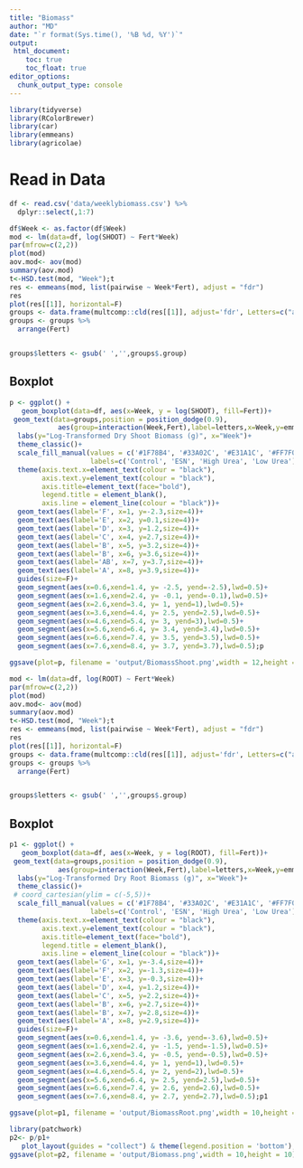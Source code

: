 ```yaml
---
title: "Biomass"
author: "MD"
date: "`r format(Sys.time(), '%B %d, %Y')`"
output: 
 html_document:
    toc: true
    toc_float: true
editor_options: 
  chunk_output_type: console
---
```



```r
library(tidyverse)
library(RColorBrewer)
library(car)
library(emmeans)
library(agricolae)
```

# Read in Data

```r
df <- read.csv('data/weeklybiomass.csv') %>% 
  dplyr::select(,1:7) 

df$Week <- as.factor(df$Week)
mod <- lm(data=df, log(SHOOT) ~ Fert*Week)
par(mfrow=c(2,2))
plot(mod)
aov.mod<- aov(mod)
summary(aov.mod)
t<-HSD.test(mod, "Week");t
res <- emmeans(mod, list(pairwise ~ Week*Fert), adjust = "fdr")
res
plot(res[[1]], horizontal=F)
groups <- data.frame(multcomp::cld(res[[1]], adjust='fdr', Letters=c("abcdefghijklmnopqrstuvwxy"), decreasing=T))
groups <- groups %>%
  arrange(Fert)


groups$letters <- gsub(' ','',groups$.group)
```

## Boxplot

```r
p <- ggplot() +
   geom_boxplot(data=df, aes(x=Week, y = log(SHOOT), fill=Fert))+
 geom_text(data=groups,position = position_dodge(0.9),
            aes(group=interaction(Week,Fert),label=letters,x=Week,y=emmean+(SE+2.5)))+
  labs(y="Log-Transformed Dry Shoot Biomass (g)", x="Week")+
  theme_classic()+
  scale_fill_manual(values = c('#1F78B4', '#33A02C', '#E31A1C', '#FF7F00'),
                    labels=c('Control', 'ESN', 'High Urea', 'Low Urea')) +
  theme(axis.text.x=element_text(colour = "black"), 
        axis.text.y=element_text(colour = "black"),
        axis.title=element_text(face="bold"),
        legend.title = element_blank(),
        axis.line = element_line(colour = "black"))+
  geom_text(aes(label='F', x=1, y=-2.3,size=4))+
  geom_text(aes(label='E', x=2, y=0.1,size=4))+
  geom_text(aes(label='D', x=3, y=1.2,size=4))+
  geom_text(aes(label='C', x=4, y=2.7,size=4))+
  geom_text(aes(label='B', x=5, y=3.2,size=4))+
  geom_text(aes(label='B', x=6, y=3.6,size=4))+
  geom_text(aes(label='AB', x=7, y=3.7,size=4))+
  geom_text(aes(label='A', x=8, y=3.9,size=4))+
  guides(size=F)+
  geom_segment(aes(x=0.6,xend=1.4, y= -2.5, yend=-2.5),lwd=0.5)+
  geom_segment(aes(x=1.6,xend=2.4, y= -0.1, yend=-0.1),lwd=0.5)+
  geom_segment(aes(x=2.6,xend=3.4, y= 1, yend=1),lwd=0.5)+
  geom_segment(aes(x=3.6,xend=4.4, y= 2.5, yend=2.5),lwd=0.5)+
  geom_segment(aes(x=4.6,xend=5.4, y= 3, yend=3),lwd=0.5)+
  geom_segment(aes(x=5.6,xend=6.4, y= 3.4, yend=3.4),lwd=0.5)+
  geom_segment(aes(x=6.6,xend=7.4, y= 3.5, yend=3.5),lwd=0.5)+
  geom_segment(aes(x=7.6,xend=8.4, y= 3.7, yend=3.7),lwd=0.5);p

ggsave(plot=p, filename = 'output/BiomassShoot.png',width = 12,height = 6);p

```


```r

mod <- lm(data=df, log(ROOT) ~ Fert*Week)
par(mfrow=c(2,2))
plot(mod)
aov.mod<- aov(mod)
summary(aov.mod)
t<-HSD.test(mod, "Week");t
res <- emmeans(mod, list(pairwise ~ Week*Fert), adjust = "fdr")
res
plot(res[[1]], horizontal=F)
groups <- data.frame(multcomp::cld(res[[1]], adjust='fdr', Letters=c("abcdefghijklmnopqrstuvwxy"), decreasing=T))
groups <- groups %>%
  arrange(Fert)


groups$letters <- gsub(' ','',groups$.group)
```

## Boxplot

```r
p1 <- ggplot() +
   geom_boxplot(data=df, aes(x=Week, y = log(ROOT), fill=Fert))+
 geom_text(data=groups,position = position_dodge(0.9),
            aes(group=interaction(Week,Fert),label=letters,x=Week,y=emmean+(SE+0.85)))+
  labs(y="Log-Transformed Dry Root Biomass (g)", x="Week")+
  theme_classic()+
 # coord_cartesian(ylim = c(-5,5))+
  scale_fill_manual(values = c('#1F78B4', '#33A02C', '#E31A1C', '#FF7F00'),
                    labels=c('Control', 'ESN', 'High Urea', 'Low Urea')) +
  theme(axis.text.x=element_text(colour = "black"), 
        axis.text.y=element_text(colour = "black"),
        axis.title=element_text(face="bold"),
        legend.title = element_blank(),
        axis.line = element_line(colour = "black"))+
  geom_text(aes(label='G', x=1, y=-3.4,size=4))+
  geom_text(aes(label='F', x=2, y=-1.3,size=4))+
  geom_text(aes(label='E', x=3, y=-0.3,size=4))+
  geom_text(aes(label='D', x=4, y=1.2,size=4))+
  geom_text(aes(label='C', x=5, y=2.2,size=4))+
  geom_text(aes(label='B', x=6, y=2.7,size=4))+
  geom_text(aes(label='B', x=7, y=2.8,size=4))+
  geom_text(aes(label='A', x=8, y=2.9,size=4))+
  guides(size=F)+
  geom_segment(aes(x=0.6,xend=1.4, y= -3.6, yend=-3.6),lwd=0.5)+
  geom_segment(aes(x=1.6,xend=2.4, y= -1.5, yend=-1.5),lwd=0.5)+
  geom_segment(aes(x=2.6,xend=3.4, y= -0.5, yend=-0.5),lwd=0.5)+
  geom_segment(aes(x=3.6,xend=4.4, y= 1, yend=1),lwd=0.5)+
  geom_segment(aes(x=4.6,xend=5.4, y= 2, yend=2),lwd=0.5)+
  geom_segment(aes(x=5.6,xend=6.4, y= 2.5, yend=2.5),lwd=0.5)+
  geom_segment(aes(x=6.6,xend=7.4, y= 2.6, yend=2.6),lwd=0.5)+
  geom_segment(aes(x=7.6,xend=8.4, y= 2.7, yend=2.7),lwd=0.5);p1

ggsave(plot=p1, filename = 'output/BiomassRoot.png',width = 10,height = 6)

```

```r
library(patchwork)
p2<- p/p1+
   plot_layout(guides = "collect") & theme(legend.position = 'bottom');p2
ggsave(plot=p2, filename = 'output/Biomass.png',width = 10,height = 10)

```

